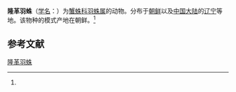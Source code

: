 {{Speciesbox
| name = 隆革羽蛛
| status = 
| status_system = 
| image = 
| genus = Oxyptila
| species = nongae
| authority = (Paik, 1974)<ref name='id14559'>{{cite web| url =http://www.bioinfo.cn/db05/BjdwSpecies.php?action=view&id=14559| title =隆革羽蛛| work =《中国动物物种编目数据库》| publisher =中国科学院微生物研究所| author =中国科学院动物研究所| accessdate =2009-04-28| deadurl =yes| archiveurl =https://web.archive.org/web/20160305030423/http://www.bioinfo.cn/db05/BjdwSpecies.php?action=view&id=14559| archivedate =2016-03-05}}</ref>
}}

'''隆革羽蛛'''（[[学名|学名]]：{{lang|la|''Oxyptila nongae''}}）为[[蟹蛛科|蟹蛛科]][[羽蛛属|羽蛛属]]的动物。分布于[[朝鲜|朝鲜]]以及[[中国大陆|中国大陆]]的[[辽宁|辽宁]]等地。该物种的模式产地在朝鲜。<ref name='id14559'/>

== 参考文献 ==
{{reflist}}

{{Wikispecies|Oxyptila nongae}}

[[Category:羽蛛属|隆革羽蛛]]


{{蜘蛛小作品}}